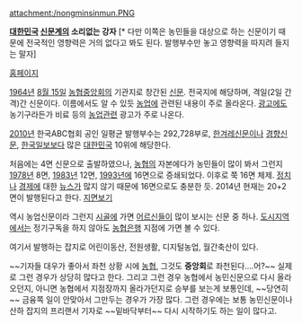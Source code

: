 attachment:/nongminsinmun.PNG

'''[[대한민국]] [[신문]]계의 소리없는 강자''' [* 다만 이쪽은 농민들을 대상으로 하는 신문이기 때문에 전국적인 영향력은 거의 없다고 봐도 된다. 발행부수만 놓고 영향력을 따지려 들지는 말자]

[http://www.nongmin.com/ 홈페이지]

[[1964년]] [[8월 15일]] [[농협중앙회]]의 기관지로 창간된 [[신문]]. 전국지에 해당하며, 격일(2일 간격)간 신문이다. 이름에서도 알 수 있듯 [[농업]]에 관련된 내용이 주로 올라온다. [[광고]]에도 농기구라든가 비료 등의 [[농업]]관련 광고가 주로 나온다.

[[2010년]] 한국ABC협회 공인 일평균 발행부수는 292,728부로, [[한겨레]]신문이나 [[경향신문]], [[한국일보]]보다 많은 [[대한민국]] 10위에 해당한다. 

처음에는 4면 신문으로 출발하였으나, [[농협]]의 자본에다가 농민들이 많이 봐서 그런지 [[1978년]] 8면, [[1983년]] 12면, [[1993년]]에 16면으로 증쇄되었다. 이후로 쭉 16면 체제. [[정치]]나 [[경제]]에 대한 [[뉴스]]가 많지 않기 때문에 16면으로도 충분한 듯. 2014년 현재는 20+2면이 발행된다고 한다. [http://pdf1.nongmin.com/src/pdf_list.htm?s_ym=20140627&sYY=2014&sMM=06&sDD=28 지면보기]

역시 농업신문이라 그런지 [[시골]]에 가면 [[어르신]]들이 많이 보시는 신문 중 하나. [[도시]]지역에서는 정기구독을 하지 않아도 [[농협은행]] 지점에 가면 볼 수 있다.

여기서 발행하는 잡지로 어린이동산, 전원생활, 디지털농업, 월간축산이 있다.

~~기자들 대우가 좋아서 좌천 상황 시에 [[농협]], 그것도 '''중앙회'''로 좌천된다....어?~~ 실제로 그런 경우가 상당히 많다고 한다. 그리고 그런 경우 농협에서 농민신문으로 다시 올라오던지, 아니면 농협에서 지점장까지 올라가던지로 승부를 보는게 보통인데, ~~당연히~~ 금융쪽 일이 안맞아서 그만두는 경우가 가장 많다. 그런 경우에는 보통 농민신문이나 산하 잡지의 프리랜서 기자로 ~~밑바닥부터~~ 다시 시작하기도 하는 일이 많다고.
